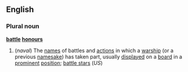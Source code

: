 ==English==
===Plural noun===
'''[[battle]] [[honour]]s'''
#(''naval'') The [[name]]s of battles and [[action]]s in which a [[warship]] (or a previous [[namesake]]) has taken part, usually [[display]]ed on a [[board]] in a [[prominent]] [[position]]; [[battle stars]] (''US'')